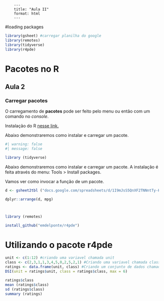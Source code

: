         ---
        title: "Aula II"
        format: html
        ---
#loading packages
```{r}
library(gsheet) #carregar planilha do google
library(remotes)
library(tidyverse)
library(r4pde)
```

# Pacotes no R

## Aula 2

### Carregar pacotes

O carregamento de **pacotes** pode ser feito pelo menu ou então com um comando no *console*.

Instalação do R [nesse link.](https://posit.co/download/rstudio-desktop/)

Abaixo demonstraremos como instalar e carregar um pacote.

```{r}
#| warning: false
#| message: false

library (tidyverse)
```

Abaixo demonstraremos como instalar e carregar um pacote. A instalação é feita através do menu: Tools > Install packages.

Vamos ver como invocar a função de um pacote.

```{r}

d <- gsheet2tbl ("docs.google.com/spreadsheets/d/1I9mJsS5QnXF2TNNntTy-HrcdHmIF9wJ8ONYvEJTXSNo")

dplyr::arrange(d, mpg)



library (remotes)

install_github("emdelponte/r4pde")


```
# Utilizando o pacote r4pde
```{r}

unit <- c(1:12) #criando uma variavel chamada unit
class <- c(2,3,1,1,3,4,5,0,2,5,2,1) #Criando uma variavel chamada class
ratings <- data.frame(unit, class) #Criando um conjunto de dados chamado ratings (junção da variavel unit e class)
DSI(unit = ratings$unit, class = ratings$class, max = 6)

ratings$class
mean (ratings$class)
sd (ratings$class)
summary (ratings)
```

